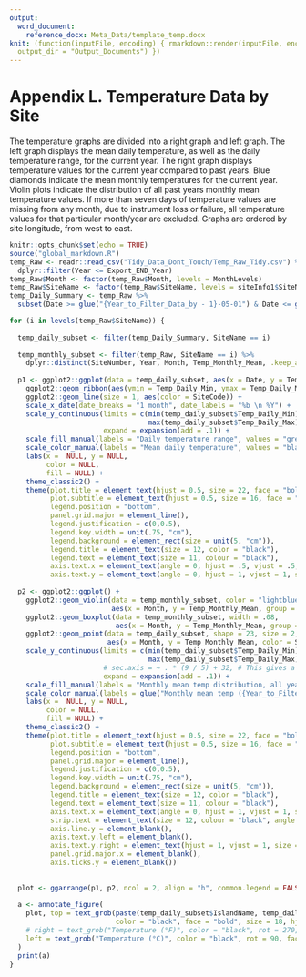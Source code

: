 ```yaml
---
output: 
  word_document:
    reference_docx: Meta_Data/template_temp.docx
knit: (function(inputFile, encoding) { rmarkdown::render(inputFile, encoding = encoding,
  output_dir = "Output_Documents") })
---
```

# Appendix L. Temperature Data by Site

The temperature graphs are divided into a right graph and left graph. The left graph displays the mean daily temperature, as well as the daily temperature range, for the current year. The right graph displays temperature values for the current year compared to past years. Blue diamonds indicate the mean monthly temperatures for the current year. Violin plots indicate the distribution of all past years monthly mean temperature values. If more than seven days of temperature values are missing from any month, due to instrument loss or failure, all temperature values for that particular month/year are excluded. Graphs are ordered by site longitude, from west to east.

```r
knitr::opts_chunk$set(echo = TRUE)
source("global_markdown.R")
temp_Raw <- readr::read_csv("Tidy_Data_Dont_Touch/Temp_Raw_Tidy.csv") %>% 
  dplyr::filter(Year <= Export_END_Year)
temp_Raw$Month <- factor(temp_Raw$Month, levels = MonthLevels)
temp_Raw$SiteName <- factor(temp_Raw$SiteName, levels = siteInfo1$SiteName)
temp_Daily_Summary <- temp_Raw %>%
  subset(Date >= glue("{Year_to_Filter_Data_by - 1}-05-01") & Date <= glue("{Year_to_Filter_Data_by}-04-30"))

```
```r

for (i in levels(temp_Raw$SiteName)) {
  
  temp_daily_subset <- filter(temp_Daily_Summary, SiteName == i)
  
  temp_monthly_subset <- filter(temp_Raw, SiteName == i) %>% 
    dplyr::distinct(SiteNumber, Year, Month, Temp_Monthly_Mean, .keep_all = TRUE)
  
  p1 <- ggplot2::ggplot(data = temp_daily_subset, aes(x = Date, y = Temp_Daily_Mean)) +
    ggplot2::geom_ribbon(aes(ymin = Temp_Daily_Min, ymax = Temp_Daily_Max, fill = SiteCode), alpha = .6) +
    ggplot2::geom_line(size = 1, aes(color = SiteCode)) +
    scale_x_date(date_breaks = "1 month", date_labels = "%b \n %Y") +
    scale_y_continuous(limits = c(min(temp_daily_subset$Temp_Daily_Min), 
                                  max(temp_daily_subset$Temp_Daily_Max)),
                       expand = expansion(add = .1)) +
    scale_fill_manual(labels = "Daily temperature range", values = "grey") +
    scale_color_manual(labels = "Mean daily temperature", values = "black") +
    labs(x =  NULL, y = NULL,
         color = NULL,
         fill = NULL) +
    theme_classic2() +
    theme(plot.title = element_text(hjust = 0.5, size = 22, face = "bold"),
          plot.subtitle = element_text(hjust = 0.5, size = 16, face = "bold"),
          legend.position = "bottom",
          panel.grid.major = element_line(),
          legend.justification = c(0,0.5),
          legend.key.width = unit(.75, "cm"),
          legend.background = element_rect(size = unit(5, "cm")),
          legend.title = element_text(size = 12, color = "black"),
          legend.text = element_text(size = 11, colour = "black"),
          axis.text.x = element_text(angle = 0, hjust = .5, vjust = .5, size = 12, face = "bold"),
          axis.text.y = element_text(angle = 0, hjust = 1, vjust = 1, size = 12, face = "bold"),)
  
  p2 <- ggplot2::ggplot() +
    ggplot2::geom_violin(data = temp_monthly_subset, color = "lightblue", alpha = .8,
                         aes(x = Month, y = Temp_Monthly_Mean, group = Month, fill = SiteCode)) +
    ggplot2::geom_boxplot(data = temp_monthly_subset, width = .08,
                          aes(x = Month, y = Temp_Monthly_Mean, group = Month)) +
    ggplot2::geom_point(data = temp_daily_subset, shape = 23, size = 2, stroke = 2,
                        aes(x = Month, y = Temp_Monthly_Mean, color = SiteCode)) +
    scale_y_continuous(limits = c(min(temp_daily_subset$Temp_Daily_Min),
                                  max(temp_daily_subset$Temp_Daily_Max)),
                       # sec.axis = ~ . * (9 / 5) + 32, # This gives a weird error, only plots first 16 sites
                       expand = expansion(add = .1)) +
    scale_fill_manual(labels = "Monthly mean temp distribution, all years", values = "lightblue") +
    scale_color_manual(labels = glue("Monthly mean temp ({Year_to_Filter_Data_by - 1}/{Year_to_Filter_Data_by})"), values = "blue") +
    labs(x =  NULL, y = NULL, 
         color = NULL,
         fill = NULL) +
    theme_classic2() +
    theme(plot.title = element_text(hjust = 0.5, size = 22, face = "bold"),
          plot.subtitle = element_text(hjust = 0.5, size = 16, face = "bold"),
          legend.position = "bottom",
          panel.grid.major = element_line(),
          legend.justification = c(0,0.5),
          legend.key.width = unit(.75, "cm"),
          legend.background = element_rect(size = unit(5, "cm")),
          legend.title = element_text(size = 12, color = "black"),
          legend.text = element_text(size = 11, colour = "black"),
          axis.text.x = element_text(angle = 0, hjust = 1, vjust = 1, size = 12, face = "bold"),
          strip.text = element_text(size = 12, colour = "black", angle = 90),
          axis.line.y = element_blank(),
          axis.text.y.left = element_blank(),
          axis.text.y.right = element_text(hjust = 1, vjust = 1, size = 12, face = "bold"),
          panel.grid.major.x = element_blank(),
          axis.ticks.y = element_blank())
  
  
  plot <- ggarrange(p1, p2, ncol = 2, align = "h", common.legend = FALSE)
  
  a <- annotate_figure(
    plot, top = text_grob(paste(temp_daily_subset$IslandName, temp_daily_subset$SiteName), 
                          color = "black", face = "bold", size = 18, hjust = .5, x = .5),
    # right = text_grob("Temperature (°F)", color = "black", rot = 270, face = "bold", size = 18), # sec.axis not working for all
    left = text_grob("Temperature (°C)", color = "black", rot = 90, face = "bold", size = 18)
  )
  print(a)
}

```